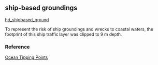 ## ship-based groundings

[hd_shipbased_ground](https://github.com/OHI-Science/mhi/blob/master/region2017/layers/)

To represent the risk of ship groundings and wrecks to coastal waters, the footprint of this ship traffic layer was clipped to 9 m depth.

### Reference

[Ocean Tipping Points](http://www.pacioos.hawaii.edu/projects/oceantippingpoints/#data)